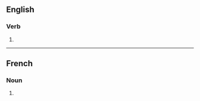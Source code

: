 ==English==

===Verb===
{{head|en|verb form}}

# {{en-third-person singular of|automate}}

----

==French==

===Noun===
{{head|fr|noun form|g=?}}

# {{plural of|fr|automate}}